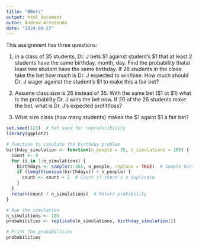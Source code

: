 ```yaml
---
title: "BBets"
output: html_document
autor: Andrew Arredondo
date: "2024-09-27"
---
```



This assignment has three questions:  

1. in a class of 35 students, Dr. J bets $1 against student's $1  that at least 2 students have the same birthday, month, day.
Find the probability thatat least two student have the same birthday.  If 26 students in the class take the bet how much is Dr. J expected to win/lose.   How much should Dr. J wager against the student's $1 to make this a fair bet?

2. Assume class size is 26 instead of 35.  With the same bet ($1 ot $1) what is the probability Dr. J wins the bet now.  If 20 of the 26 students make the bet, what is Dr. J's expected profit/loss?

3. What size class (how many students) makes the $1 againt $1 a fair bet?



```r
set.seed(123)  # Set seed for reproducibility
library(ggplot2)
```

```r
# Function to simulate the birthday problem
birthday_simulation <- function(n_people = 35, n_simulations = 100) {
  count <- 0
  for (i in 1:n_simulations) {
    birthdays <- sample(1:365, n_people, replace = TRUE)  # Sample birthdays
    if (length(unique(birthdays)) < n_people) {
      count <- count + 1  # Count if there's a duplicate
    }
  }
  return(count / n_simulations)  # Return probability
}

# Run the simulation
n_simulations <- 100
probabilities <- replicate(n_simulations, birthday_simulation())

# Print the probabilities
probabilities

```

